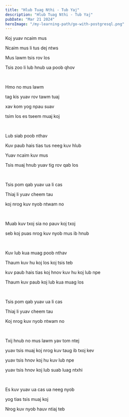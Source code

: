 ```yaml
---
title: "Hlub Tuag Nthi - Tub Yaj"
description: "Hlub Tuag Nthi - Tub Yaj"
pubDate: "Mar 21 2024"
heroImage: "/my-learning-path/go-with-postgresql.png"
---
```


Koj yuav ncaim mus

Ncaim mus li tus dej ntws

Mus lawm tsis rov los

Tsis zoo li lub hnub ua poob qhov

<br />

Hmo no mus lawm

tag kis yuav rov tawm tuaj

xav kom yog npau suav

tsim los es tseem muaj koj

<br />

Lub siab poob nthav

Kuv paub hais tias tus neeg kuv hlub

Yuav ncaim kuv mus

Tsis muaj hnub yuav tig rov qab los

<br />

Tsis pom qab yuav ua li cas

Thiaj li yuav cheem tau

koj nrog kuv nyob ntwam no

<br />

Muab kuv txoj sia no pauv koj txoj

seb koj puas nrog kuv nyob mus ib hnub

<br />

Kuv lub kua muag poob nthav

Thaum kuv hu koj los koj tsis teb

kuv paub hais tias koj hnov kuv hu koj lub npe

Thaum kuv paub koj lub kua muag los

<br />

Tsis pom qab yuav ua li cas

Thiaj li yuav cheem tau

Koj nrog kuv nyob ntwam no

<br />

Txij hnub no mus lawm yav tom ntej

yuav tsis muaj koj nrog kuv taug ib txoj kev

yuav tsis hnov koj hu kuv lub npe

yuav tsis hnov koj lub suab luag ntxhi

<br />

Es kuv yuav ua cas ua neeg nyob

yog tias tsis muaj koj

Nrog kuv nyob hauv ntiaj teb